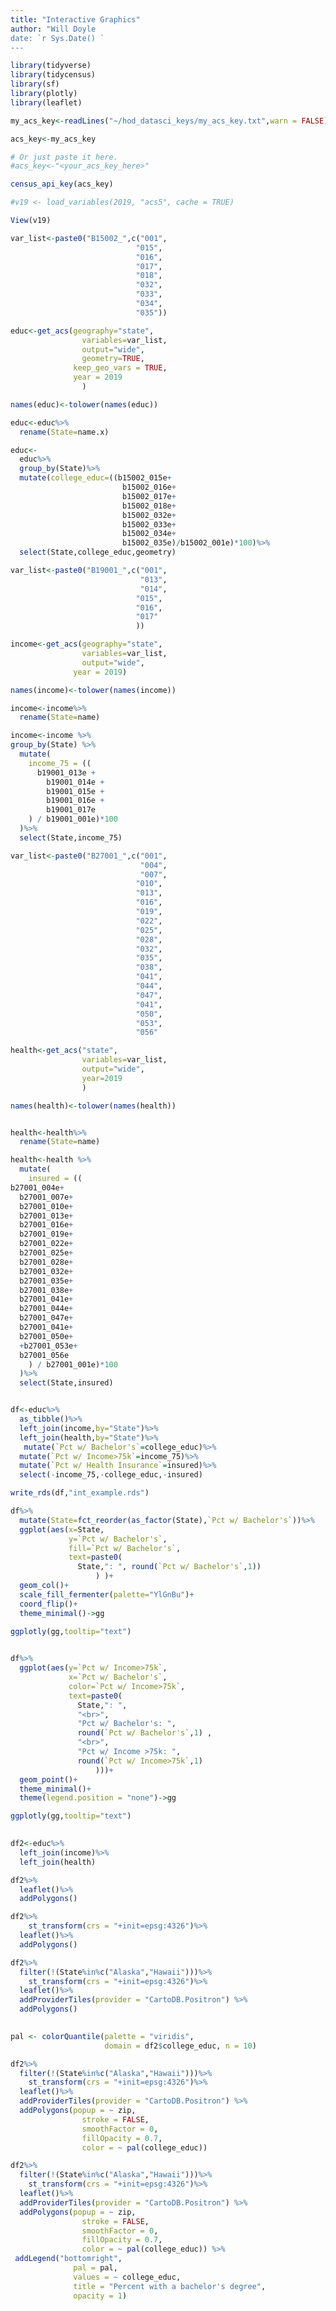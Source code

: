 ```yaml
---
title: "Interactive Graphics"
author: "Will Doyle
date: `r Sys.Date() `
---
```



```r
library(tidyverse)
library(tidycensus)
library(sf)
library(plotly)
library(leaflet)
```

```r

my_acs_key<-readLines("~/hod_datasci_keys/my_acs_key.txt",warn = FALSE)

acs_key<-my_acs_key

# Or just paste it here.
#acs_key<-"<your_acs_key_here>"

census_api_key(acs_key)

#v19 <- load_variables(2019, "acs5", cache = TRUE)

View(v19)

var_list<-paste0("B15002_",c("001",
                            "015",
                            "016",
                            "017",
                            "018",
                            "032",
                            "033",
                            "034",
                            "035"))

educ<-get_acs(geography="state",
                variables=var_list,
                output="wide",
                geometry=TRUE,
              keep_geo_vars = TRUE,
              year = 2019
                )

names(educ)<-tolower(names(educ))

educ<-educ%>%
  rename(State=name.x)

educ<-
  educ%>%
  group_by(State)%>%
  mutate(college_educ=((b15002_015e+
                         b15002_016e+
                         b15002_017e+
                         b15002_018e+
                         b15002_032e+
                         b15002_033e+
                         b15002_034e+
                         b15002_035e)/b15002_001e)*100)%>%
  select(State,college_educ,geometry)


```


```r

var_list<-paste0("B19001_",c("001",
                             "013",
                             "014",
                            "015",
                            "016",
                            "017"
                            ))

income<-get_acs(geography="state",
                variables=var_list,
                output="wide",
              year = 2019)

names(income)<-tolower(names(income))

income<-income%>%
  rename(State=name)

income<-income %>%
group_by(State) %>%
  mutate(
    income_75 = ((
      b19001_013e +
        b19001_014e +
        b19001_015e +
        b19001_016e +
        b19001_017e 
    ) / b19001_001e)*100
  )%>%
  select(State,income_75)


```


```r

var_list<-paste0("B27001_",c("001",
                             "004",
                             "007",
                            "010",
                            "013",
                            "016",
                            "019",
                            "022",
                            "025",
                            "028",
                            "032",
                            "035",
                            "038",
                            "041",
                            "044",
                            "047",
                            "041",
                            "050",
                            "053",
                            "056"                                                                             ))

health<-get_acs("state",
                variables=var_list,
                output="wide",
                year=2019
                )

names(health)<-tolower(names(health))


health<-health%>%
  rename(State=name)

health<-health %>%
  mutate(
    insured = ((
b27001_004e+
  b27001_007e+
  b27001_010e+
  b27001_013e+
  b27001_016e+
  b27001_019e+
  b27001_022e+
  b27001_025e+
  b27001_028e+
  b27001_032e+
  b27001_035e+
  b27001_038e+
  b27001_041e+
  b27001_044e+
  b27001_047e+
  b27001_041e+
  b27001_050e+
  +b27001_053e+
  b27001_056e
    ) / b27001_001e)*100
  )%>%
  select(State,insured)



```



```r
df<-educ%>%
  as_tibble()%>%
  left_join(income,by="State")%>%
  left_join(health,by="State")%>%
   mutate(`Pct w/ Bachelor's`=college_educ)%>%
  mutate(`Pct w/ Income>75k`=income_75)%>%
  mutate(`Pct w/ Health Insurance`=insured)%>%
  select(-income_75,-college_educ,-insured)

write_rds(df,"int_example.rds")
```

```r
df%>%
  mutate(State=fct_reorder(as_factor(State),`Pct w/ Bachelor's`))%>%
  ggplot(aes(x=State,
             y=`Pct w/ Bachelor's`,
             fill=`Pct w/ Bachelor's`,
             text=paste0(
               State,": ", round(`Pct w/ Bachelor's`,1)) 
                   ) )+
  geom_col()+
  scale_fill_fermenter(palette="YlGnBu")+
  coord_flip()+
  theme_minimal()->gg

ggplotly(gg,tooltip="text")
  
```

```r
df%>%
  ggplot(aes(y=`Pct w/ Income>75k`,
             x=`Pct w/ Bachelor's`,
             color=`Pct w/ Income>75k`,
             text=paste0(
               State,": ", 
               "<br>",
               "Pct w/ Bachelor's: ",
               round(`Pct w/ Bachelor's`,1) ,
               "<br>",
               "Pct w/ Income >75k: ",
               round(`Pct w/ Income>75k`,1)
                   )))+
  geom_point()+
  theme_minimal()+
  theme(legend.position = "none")->gg

ggplotly(gg,tooltip="text")
  
```


```r
df2<-educ%>%
  left_join(income)%>%
  left_join(health)
```


```r
df2%>%
  leaflet()%>%
  addPolygons()

```

```r

df2%>%
    st_transform(crs = "+init=epsg:4326")%>%
  leaflet()%>%
  addPolygons()

```


```r

df2%>%
  filter(!(State%in%c("Alaska","Hawaii")))%>%
    st_transform(crs = "+init=epsg:4326")%>%
  leaflet()%>%
  addProviderTiles(provider = "CartoDB.Positron") %>%
  addPolygons()
  

```


```r

pal <- colorQuantile(palette = "viridis", 
                     domain = df2$college_educ, n = 10)
```


```r


df2%>%
  filter(!(State%in%c("Alaska","Hawaii")))%>%
    st_transform(crs = "+init=epsg:4326")%>%
  leaflet()%>%
  addProviderTiles(provider = "CartoDB.Positron") %>%
  addPolygons(popup = ~ zip, 
                stroke = FALSE,
                smoothFactor = 0,
                fillOpacity = 0.7,
                color = ~ pal(college_educ)) 

```


```r

df2%>%
  filter(!(State%in%c("Alaska","Hawaii")))%>%
    st_transform(crs = "+init=epsg:4326")%>%
  leaflet()%>%
  addProviderTiles(provider = "CartoDB.Positron") %>%
  addPolygons(popup = ~ zip, 
                stroke = FALSE,
                smoothFactor = 0,
                fillOpacity = 0.7,
                color = ~ pal(college_educ)) %>%
 addLegend("bottomright", 
              pal = pal, 
              values = ~ college_educ,
              title = "Percent with a bachelor's degree",
              opacity = 1)
```

